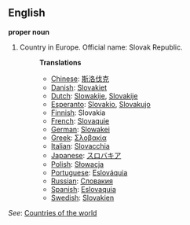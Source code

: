 ==English==

'''proper noun'''

# Country in Europe. Official name: Slovak Republic.
#:'''Translations'''
#:*[[Chinese]]: [[斯洛伐克]]
#:*[[Danish]]: [[Slovakiet]]
#:*[[Dutch]]: [[Slowakije]], [[Slovakije]]
#:*[[Esperanto]]: [[Slovakio]], [[Slovakujo]]
#:*[[Finnish]]: Slovakia
#:*[[French]]: [[Slovaquie]]
#:*[[German]]: [[Slowakei]]
#:*[[Greek]]: [[Σλοβακία]]
#:*[[Italian]]: [[Slovacchia]]
#:*[[Japanese]]: [[スロバキア]]
#:*[[Polish]]: [[Słowacja]]
#:*[[Portuguese]]: [[Eslováquia]]
#:*[[Russian]]: [[Словакия]]
#:*[[Spanish]]: [[Eslovaquia]]
#:*[[Swedish]]: [[Slovakien]]

''See'': [[Countries of the world]]